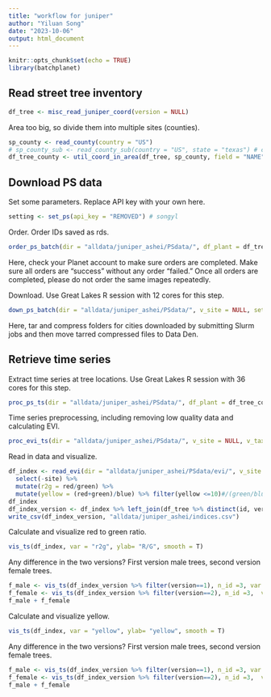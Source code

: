 ```yaml
---
title: "workflow for juniper"
author: "Yiluan Song"
date: "2023-10-06"
output: html_document
---
```


```r
knitr::opts_chunk$set(echo = TRUE)
library(batchplanet)
```

## Read street tree inventory

```r
df_tree <- misc_read_juniper_coord(version = NULL)
```

Area too big, so divide them into multiple sites (counties).
```r
sp_county <- read_county(country = "US")
# sp_county_sub <- read_county_sub(country = "US", state = "texas") # county subdivision not used
df_tree_county <- util_coord_in_area(df_tree, sp_county, field = "NAME")
```

## Download PS data
Set some parameters. Replace API key with your own here.
```r
setting <- set_ps(api_key = "REMOVED") # songyl
```

Order. Order IDs saved as rds.
```r
order_ps_batch(dir = "alldata/juniper_ashei/PSdata/", df_plant = df_tree_county, v_site = NULL, setting = setting)
```

Here, check your Planet account to make sure orders are completed. Make sure all orders are "success" without any order "failed." Once all orders are completed, please do not order the same images repeatedly.

Download. Use Great Lakes R session with 12 cores for this step.
```r
down_ps_batch(dir = "alldata/juniper_ashei/PSdata/", v_site = NULL, setting = setting)
```
Here, tar and compress folders for cities downloaded by submitting Slurm jobs and then move tarred compressed files to Data Den.

## Retrieve time series

Extract time series at tree locations. Use Great Lakes R session with 36 cores for this step.
```r
proc_ps_ts(dir = "alldata/juniper_ashei/PSdata/", df_plant = df_tree_county, v_site = NULL, v_taxa = "Juniper ashei")
```

Time series preprocessing, including removing low quality data and calculating EVI.
```r
proc_evi_ts(dir = "alldata/juniper_ashei/PSdata/", v_site = NULL, v_taxa = "Juniper ashei")
```

Read in data and visualize.
```r
df_index <- read_evi(dir = "alldata/juniper_ashei/PSdata/evi/", v_site = NULL, v_taxa = "Juniper ashei") %>% 
  select(-site) %>% 
  mutate(r2g = red/green) %>% 
  mutate(yellow = (red+green)/blue) %>% filter(yellow <=10)#/(green/blue)*(red-blue+1))
df_index
df_index_version <- df_index %>% left_join(df_tree %>% distinct(id, version))
write_csv(df_index_version, "alldata/juniper_ashei/indices.csv")
```

Calculate and visualize red to green ratio.
```r
vis_ts(df_index, var = "r2g", ylab= "R/G", smooth = T)
```

Any difference in the two versions? First version male trees, second version female trees.
```r
f_male <- vis_ts(df_index_version %>% filter(version==1), n_id =3, var = "r2g", ylab= "R/G", smooth = T, seed = 2)
f_female <- vis_ts(df_index_version %>% filter(version==2), n_id =3,  var = "r2g", ylab= "R/G", smooth = T, seed = 2)
f_male + f_female
```

Calculate and visualize yellow.
```r
vis_ts(df_index, var = "yellow", ylab= "yellow", smooth = T)
```

Any difference in the two versions? First version male trees, second version female trees.
```r
f_male <- vis_ts(df_index_version %>% filter(version==1), n_id =3, var = "yellow", ylab= "yellow", smooth = T, seed = NULL)
f_female <- vis_ts(df_index_version %>% filter(version==2), n_id =3,  var = "yellow", ylab= "yellow", smooth = T, seed = NULL)
f_male + f_female
```
